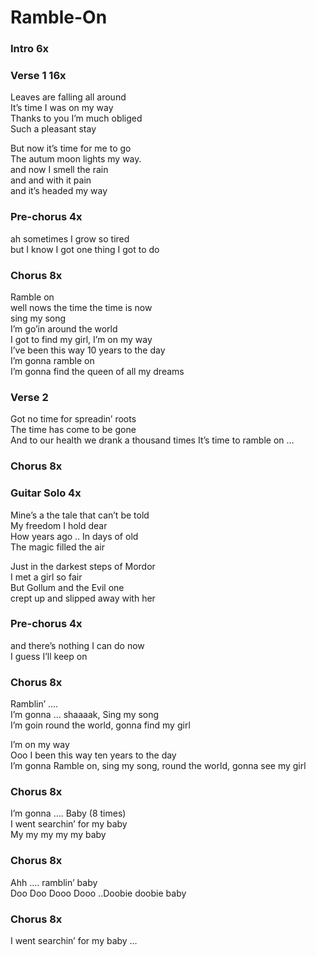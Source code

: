 # Ramble-On

### Intro  6x

### Verse 1  16x
Leaves are falling all around  
It's time I was on my way  
Thanks to you I'm much obliged  
Such a pleasant stay  

But now it's time for me to go  
The autum moon lights my way.  
and now I smell the rain  
and and with it pain  
and it's headed my way

### Pre-chorus  4x
ah sometimes I grow so tired  
but I know I got one thing I got to do  

### Chorus 8x
Ramble on  
well nows the time the time is now  
sing my song  
I'm go'in around the world  
I got to find my girl, I'm on my way  
I've been this way 10 years to the day  
I'm gonna ramble on  
I'm gonna find the queen of all my dreams  

### Verse 2
Got no time for spreadin' roots  
The time has come to be gone  
And to our health
we drank a thousand times
It's time to ramble on ...

### Chorus  8x

### Guitar Solo  4x
Mine's a the tale that can't be told  
My freedom I hold dear  
How years ago .. In days of old  
The magic filled the air  

Just in the darkest steps of Mordor  
I met a girl so fair  
But Gollum and the Evil one  
crept up and slipped away with her  

### Pre-chorus  4x
and there's nothing I can do now  
I guess I'll keep on  

### Chorus  8x
Ramblin’ ....  
I’m gonna ... shaaaak, Sing my song  
I’m goin round the world, gonna find my girl  

I’m on my way  
Ooo I been this way ten years to the day  
I’m gonna Ramble on, sing my song, round the world, gonna see my girl  

### Chorus  8x
I’m gonna .... Baby (8 times)  
I went searchin’ for my baby  
My my my my my baby

### Chorus  8x
Ahh .... ramblin’ baby  
Doo Doo Dooo Dooo ..Doobie doobie baby

### Chorus  8x
I went searchin’ for my baby ...